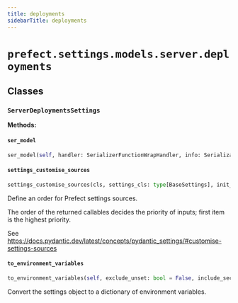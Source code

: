 ```yaml
---
title: deployments
sidebarTitle: deployments
---
```


# `prefect.settings.models.server.deployments`

## Classes

### `ServerDeploymentsSettings` <sup><a href="https://github.com/prefecthq/prefect/blob/main/src/prefect/settings/models/server/deployments.py#L9" target="_blank"><Icon icon="github" style="width: 14px; height: 14px;" /></a></sup>

**Methods:**

#### `ser_model` <sup><a href="https://github.com/prefecthq/prefect/blob/main/src/prefect/settings/base.py#L134" target="_blank"><Icon icon="github" style="width: 14px; height: 14px;" /></a></sup>

```python
ser_model(self, handler: SerializerFunctionWrapHandler, info: SerializationInfo) -> Any
```

#### `settings_customise_sources` <sup><a href="https://github.com/prefecthq/prefect/blob/main/src/prefect/settings/base.py#L33" target="_blank"><Icon icon="github" style="width: 14px; height: 14px;" /></a></sup>

```python
settings_customise_sources(cls, settings_cls: type[BaseSettings], init_settings: PydanticBaseSettingsSource, env_settings: PydanticBaseSettingsSource, dotenv_settings: PydanticBaseSettingsSource, file_secret_settings: PydanticBaseSettingsSource) -> tuple[PydanticBaseSettingsSource, ...]
```

Define an order for Prefect settings sources.

The order of the returned callables decides the priority of inputs; first item is the highest priority.

See https://docs.pydantic.dev/latest/concepts/pydantic_settings/#customise-settings-sources


#### `to_environment_variables` <sup><a href="https://github.com/prefecthq/prefect/blob/main/src/prefect/settings/base.py#L91" target="_blank"><Icon icon="github" style="width: 14px; height: 14px;" /></a></sup>

```python
to_environment_variables(self, exclude_unset: bool = False, include_secrets: bool = True, include_aliases: bool = False) -> dict[str, str]
```

Convert the settings object to a dictionary of environment variables.

